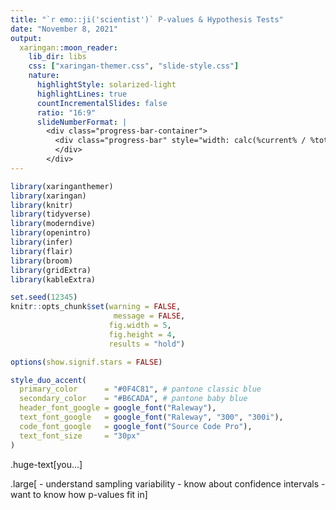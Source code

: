 ```yaml
---
title: "`r emo::ji('scientist')` P-values & Hypothesis Tests"
date: "November 8, 2021" 
output:
  xaringan::moon_reader:
    lib_dir: libs
    css: ["xaringan-themer.css", "slide-style.css"]
    nature:
      highlightStyle: solarized-light
      highlightLines: true
      countIncrementalSlides: false
      ratio: "16:9"
      slideNumberFormat: |
        <div class="progress-bar-container">
          <div class="progress-bar" style="width: calc(%current% / %total% * 100%);">
          </div>
        </div>
---
```


```r
library(xaringanthemer)
library(xaringan)
library(knitr)
library(tidyverse)
library(moderndive)
library(openintro)
library(infer)
library(flair)
library(broom)
library(gridExtra)
library(kableExtra)

set.seed(12345)
knitr::opts_chunk$set(warning = FALSE, 
                       message = FALSE, 
                      fig.width = 5, 
                      fig.height = 4, 
                      results = "hold")

options(show.signif.stars = FALSE)

style_duo_accent(
  primary_color      = "#0F4C81", # pantone classic blue
  secondary_color    = "#B6CADA", # pantone baby blue
  header_font_google = google_font("Raleway"),
  text_font_google   = google_font("Raleway", "300", "300i"),
  code_font_google   = google_font("Source Code Pro"),
  text_font_size     = "30px"
)
```

.huge-text[you...]

.large[
- understand sampling variability
- know about confidence intervals
- want to know how p-values fit in
]


